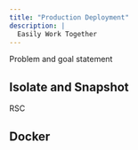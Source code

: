 ```yaml
---
title: "Production Deployment"
description: |
  Easily Work Together
---
```


Problem and goal statement

## Isolate and Snapshot

RSC

## Docker

